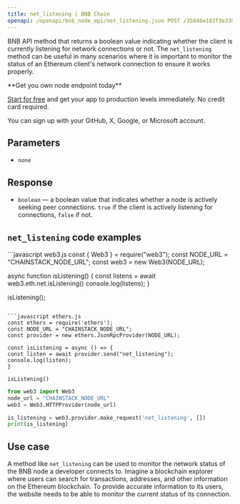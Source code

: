 ---
title: net_listening | BNB Chain
openapi: /openapi/bnb_node_api/net_listening.json POST /35848e183f3e3303c8cfeacbea831cab
---

BNB API method that returns a boolean value indicating whether the client is currently listening for network connections or not. The `net_listening` method can be useful in many scenarios where it is important to monitor the status of an Ethereum client's network connection to ensure it works properly.

<Check>
**Get you own node endpoint today**

[Start for free](https://console.chainstack.com/) and get your app to production levels immediately. No credit card required.

You can sign up with your GitHub, X, Google, or Microsoft account.
</Check>


## Parameters

* `none`

## Response

* `boolean` — a boolean value that indicates whether a node is actively seeking peer connections. `true` if the client is actively listening for connections, `false` if not.

## `net_listening` code examples

<CodeGroup>
```javascript web3.js
const { Web3 } = require("web3");
const NODE_URL = "CHAINSTACK_NODE_URL";
const web3 = new Web3(NODE_URL);

async function isListening() {
  const listens = await web3.eth.net.isListening()
  console.log(listens);
}

isListening();
```

```javascript ethers.js
const ethers = require('ethers');
const NODE_URL = "CHAINSTACK_NODE_URL";
const provider = new ethers.JsonRpcProvider(NODE_URL);

const isListening = async () => {
const listen = await provider.send("net_listening");
console.log(listen);
}

isListening()
```

```python web3.py
from web3 import Web3  
node_url = "CHAINSTACK_NODE_URL"
web3 = Web3.HTTPProvider(node_url)

is_listening = web3.provider.make_request('net_listening', [])
print(is_listening)
```
</CodeGroup>


## Use case

A method like `net_listening` can be used to monitor the network status of the BNB node a developer connects to. Imagine a blockchain explorer where users can search for transactions, addresses, and other information on the Ethereum blockchain. To provide accurate information to its users, the website needs to be able to monitor the current status of its connection.
